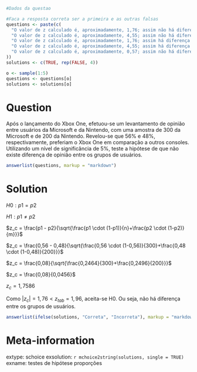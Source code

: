 ```r
#Dados da questao

#Faca a resposta correta ser a primeira e as outras falsas
questions <- paste(c(
  "O valor de z calculado é, aproximadamente, 1,76; assim não há diferença significativa de opnião entre os grupos de usuários.",
  "O valor de z calculado é, aproximadamente, 4,55; assim não há diferença significativa de opnião entre os grupos de usuários.",
  "O valor de z calculado é, aproximadamente, 1,76; assim há diferença significativa de opnião entre os grupos de usuários.",
  "O valor de z calculado é, aproximadamente, 4,55; assim há diferença significativa de opnião entre os grupos de usuários.",
  "O valor de z calculado é, aproximadamente, 0,57; assim não há diferença significativa de opnião entre os grupos de usuários."
))
solutions <- c(TRUE, rep(FALSE, 4))

o <- sample(1:5)
questions <- questions[o]
solutions <- solutions[o]
```

Question
========
Após o lançamento do Xbox One, efetuou-se um levantamento de opinião entre usuários da Microsoft e da Nintendo, com uma amostra de 300 da Microsoft e de 200 da Nintendo. Revelou-se que 56% e 48%, respectivamente, preferiam o Xbox One em comparação a outros consoles. Utilizando um nível de significância de 5%, teste a hipótese de que não existe diferença de opinião entre os grupos de usuários.


```r
answerlist(questions, markup = "markdown")
```

Solution
========
$H0: p1 = p2$

$H1: p1 \neq p2$

$z_c = \frac{p1 - p2}{\sqrt{\frac{p1 \cdot (1-p1)}{n}+\frac{p2 \cdot (1-p2)}{m}}}$

$z_c = \frac{0,56 - 0,48}{\sqrt{\frac{0,56 \cdot (1-0,56)}{300}+\frac{0,48 \cdot (1-0,48)}{200}}}$

$z_c = \frac{0,08}{\sqrt{\frac{0,2464}{300}+\frac{0,2496}{200}}}$

$z_c = \frac{0,08}{0,0456}$

$z_c = 1,7586$

Como $|z_c| = 1,76 < z_{tab} = 1,96$, aceita-se H0. Ou seja, não há diferença entre os grupos de usuários.

```r
answerlist(ifelse(solutions, "Correta", "Incorreta"), markup = "markdown")
```

Meta-information
================
extype: schoice
exsolution: `r mchoice2string(solutions, single = TRUE)`
exname: testes de hipótese proporções